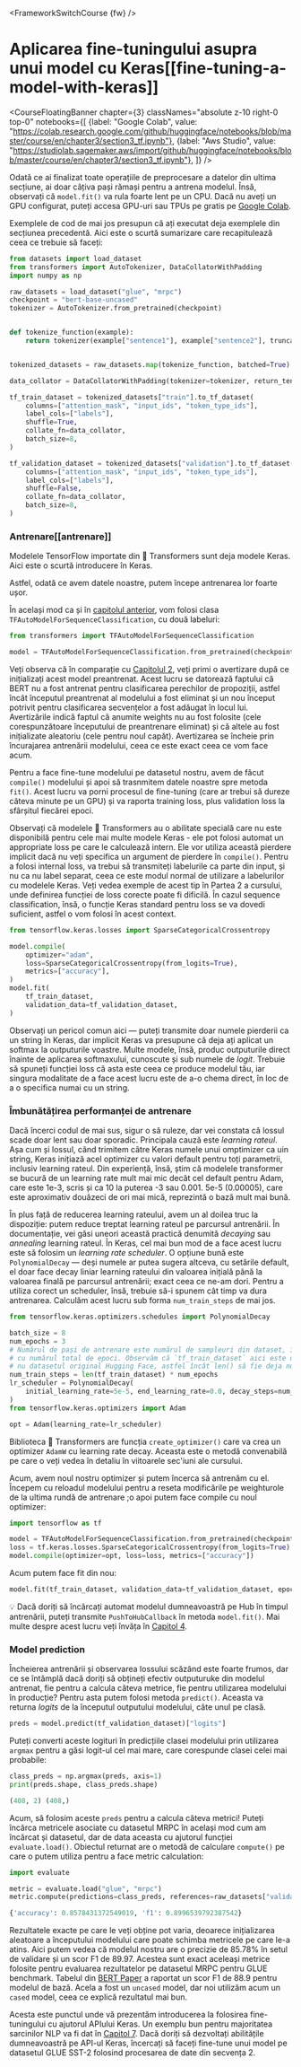 <FrameworkSwitchCourse {fw} />

# Aplicarea fine-tuningului asupra unui model cu Keras[[fine-tuning-a-model-with-keras]]

<CourseFloatingBanner chapter={3}
  classNames="absolute z-10 right-0 top-0"
  notebooks={[ 
    {label: "Google Colab", value: "https://colab.research.google.com/github/huggingface/notebooks/blob/master/course/en/chapter3/section3_tf.ipynb"},
    {label: "Aws Studio", value: "https://studiolab.sagemaker.aws/import/github/huggingface/notebooks/blob/master/course/en/chapter3/section3_tf.ipynb"},
]} />

Odată ce ai finalizat toate operațiile de preprocesare a datelor din ultima secțiune, ai doar câțiva pași rămași pentru a antrena modelul. Însă, observați că `model.fit()` va rula foarte lent pe un CPU. Dacă nu aveți un GPU configurat, puteți accesa GPU-uri sau TPUs pe gratis pe [Google Colab](https://colab.research.google.com/).

Exemplele de cod de mai jos presupun că ați executat deja exemplele din secțiunea precedentă. Aici este o scurtă sumarizare care recapitulează ceea ce trebuie să faceți:

```py
from datasets import load_dataset
from transformers import AutoTokenizer, DataCollatorWithPadding
import numpy as np

raw_datasets = load_dataset("glue", "mrpc")
checkpoint = "bert-base-uncased"
tokenizer = AutoTokenizer.from_pretrained(checkpoint)


def tokenize_function(example):
    return tokenizer(example["sentence1"], example["sentence2"], truncation=True)


tokenized_datasets = raw_datasets.map(tokenize_function, batched=True)

data_collator = DataCollatorWithPadding(tokenizer=tokenizer, return_tensors="tf")

tf_train_dataset = tokenized_datasets["train"].to_tf_dataset(
    columns=["attention_mask", "input_ids", "token_type_ids"],
    label_cols=["labels"],
    shuffle=True,
    collate_fn=data_collator,
    batch_size=8,
)

tf_validation_dataset = tokenized_datasets["validation"].to_tf_dataset(
    columns=["attention_mask", "input_ids", "token_type_ids"],
    label_cols=["labels"],
    shuffle=False,
    collate_fn=data_collator,
    batch_size=8,
)
```


### Antrenare[[antrenare]]


Modelele TensorFlow importate din 🤗 Transformers sunt deja modele Keras. Aici este o scurtă introducere în Keras.

<Youtube id="rnTGBy2ax1c"/>


Astfel, odată ce avem datele noastre, putem începe antrenarea lor foarte ușor.


<Youtube id="AUozVp78dhk"/>


În același mod ca și în [capitolul anterior](/course/chapter2), vom folosi clasa `TFAutoModelForSequenceClassification`, cu două labeluri:

```py
from transformers import TFAutoModelForSequenceClassification

model = TFAutoModelForSequenceClassification.from_pretrained(checkpoint, num_labels=2)
```

Veți observa că în comparație cu [Capitolul 2](/course/chapter2), veți primi o avertizare după ce inițializați acest model preantrenat. Acest lucru se datorează faptului că BERT nu a fost antrenat pentru clasificarea perechilor de propoziții, astfel încât începutul preantrenat al modelului a fost eliminat și un nou început potrivit pentru clasificarea secvențelor a fost adăugat în locul lui. Avertizările indică faptul că anumite weights nu au fost folosite (cele corespunzătoare începutului de preantrenare eliminat) și că altele au fost inițializate aleatoriu (cele pentru noul capăt). Avertizarea se încheie prin încurajarea antrenării modelului, ceea ce este exact ceea ce vom face acum.


Pentru a face fine-tune modelului pe datasetul nostru, avem de făcut `compile()` modelului și apoi să trasnmitem datele noastre spre metoda `fit()`. Acest lucru va porni procesul de fine-tuning (care ar trebui să dureze câteva minute pe un GPU) și va raporta training loss, plus validation loss la sfârșitul fiecărei epoci.

<Tip>

Observați că modelele 🤗 Transformers au o abilitate specială care nu este disponibilă pentru cele mai multe modele Keras - ele pot folosi automat un appropriate loss pe care le calculează intern. Ele vor utiliza această pierdere implicit dacă nu veți specifica un argument de pierdere în `compile()`. Pentru a folosi internal loss, va trebui să transmiteți labelurile ca parte din input, și nu ca nu label separat, ceea ce este modul normal de utilizare a labelurilor cu modelele Keras. Veți vedea exemple de acest tip în Partea 2 a cursului, unde definirea funcției de loss corecte poate fi dificilă. În cazul sequence classification, însă, o funcție Keras standard pentru loss se va dovedi suficient, astfel o vom folosi în acest context.

</Tip>


```py
from tensorflow.keras.losses import SparseCategoricalCrossentropy

model.compile(
    optimizer="adam",
    loss=SparseCategoricalCrossentropy(from_logits=True),
    metrics=["accuracy"],
)
model.fit(
    tf_train_dataset,
    validation_data=tf_validation_dataset,
)
```


<Tip warning={true}>

Observați un pericol comun aici — puteți transmite doar numele pierderii ca un string în Keras, dar implicit Keras va presupune că deja ați aplicat un softmax la outputurile voastre. Multe modele, însă, produc outputurile direct înainte de aplicarea softmaxului, cunoscute și sub numele de *logit*. Trebuie să spuneți funcției loss că asta este ceea ce produce modelul tău, iar singura modalitate de a face acest lucru este de a-o chema direct, în loc de a o specifica numai cu un string.

</Tip>

### Îmbunătățirea performanței de antrenare

<Youtube id="cpzq6ESSM5c"/>

Dacă încerci codul de mai sus, sigur o să ruleze, dar vei constata că lossul scade doar lent sau doar sporadic. Principala cauză
este *learning rateul*. Așa cum și lossul, când trimitem către Keras numele unui omptimizer ca uin string, Keras inițiază
acel optimizer cu valori default pentru toți parametrii, inclusiv learning rateul. Din experiență, însă, știm că
modelele transformer se bucură de un learning rate mult mai mic decât cel default pentru Adam, care este 1e-3, scris și ca 
10 la puterea -3 sau 0.001. 5e-5 (0.00005), care este aproximativ douăzeci de ori mai mică, reprezintă o bază mult mai bună.

În plus față de reducerea learning rateului, avem un al doilea truc la dispoziție: putem reduce treptat learning rateul
pe parcursul antrenării. În documentație, vei găsi uneori această practică denumită *decaying* sau *annealing*
learning rateul. În Keras, cel mai bun mod de a face acest lucru este să folosim un *learning rate scheduler*. O opțiune bună este
`PolynomialDecay` — deși numele ar putea sugera altceva, cu setările default, el doar face decay liniar learning rateului din valoarea inițială
până la valoarea finală pe parcursul antrenării; exact ceea ce ne-am dori. Pentru a utiliza corect un scheduler,
însă, trebuie să-i spunem cât timp va dura antrenarea. Calculăm acest lucru sub forma `num_train_steps` de mai jos.

```py
from tensorflow.keras.optimizers.schedules import PolynomialDecay

batch_size = 8
num_epochs = 3
# Numărul de pași de antrenare este numărul de sampleuri din dataset, împărțit la dimensiunea batchului și apoi înmulțit
# cu numărul total de epoci. Observăm că `tf_train_dataset` aici este un batched tf.data.Dataset`,
# nu datasetul original Hugging Face, astfel încât len() să fie deja num_samples // batch_size.
num_train_steps = len(tf_train_dataset) * num_epochs
lr_scheduler = PolynomialDecay(
    initial_learning_rate=5e-5, end_learning_rate=0.0, decay_steps=num_train_steps
)
from tensorflow.keras.optimizers import Adam

opt = Adam(learning_rate=lr_scheduler)
```

<Tip>

Biblioteca 🤗 Transformers are funcția `create_optimizer()` care va crea un optimizer `AdamW` cu learning rate decay. Aceasta este o metodă convenabilă pe care o veți vedea în detaliu în viitoarele sec'iuni ale cursului.

</Tip>

Acum, avem noul nostru optimizer și putem încerca să antrenăm cu el. Începem cu reloadul modelului pentru a reseta modificările pe weighturole de la ultima rundă de antrenare ;o apoi putem face compile cu noul optimizer:

```py
import tensorflow as tf

model = TFAutoModelForSequenceClassification.from_pretrained(checkpoint, num_labels=2)
loss = tf.keras.losses.SparseCategoricalCrossentropy(from_logits=True)
model.compile(optimizer=opt, loss=loss, metrics=["accuracy"])
```

Acum putem face fit din nou:

```py
model.fit(tf_train_dataset, validation_data=tf_validation_dataset, epochs=3)
```

<Tip>

💡 Dacă doriți să încărcați automat modelul dumneavoastră pe Hub în timpul antrenării, puteți transmite `PushToHubCallback` în metoda `model.fit()`. Mai multe despre acest lucru veți învăța în [Capitol 4](/course/chapter4/3).

</Tip>

### Model prediction

<Youtube id="nx10eh4CoOs"/>


Încheierea antrenării și observarea lossului scăzând este foarte frumos, dar ce se întămplă dacă doriți să obțineți efectiv outputuruke din modelul antrenat, fie pentru a calcula câteva metrice, fie pentru utilizarea modelului în producție? Pentru asta putem folosi metoda `predict()`. Aceasta va returna *logits* de la începutul outputului modelului, câte unul pe clasă.

```py
preds = model.predict(tf_validation_dataset)["logits"]
```

Puteți converti aceste logituri în predicțiile clasei modelului prin utilizarea `argmax` pentru a găsi logit-ul cel mai mare, care corespunde clasei celei mai probabile:

```py
class_preds = np.argmax(preds, axis=1)
print(preds.shape, class_preds.shape)
```

```python out
(408, 2) (408,)
```

Acum, să folosim aceste `preds` pentru a calcula câteva metrici! Puteți încărca metricele asociate cu datasetul MRPC în același mod cum am încărcat și datasetul, dar de data aceasta cu ajutorul funcției `evaluate.load()`. Obiectul returnat are o metodă de calculare `compute()` pe care o putem utiliza pentru a face metric calculation:

```py
import evaluate

metric = evaluate.load("glue", "mrpc")
metric.compute(predictions=class_preds, references=raw_datasets["validation"]["label"])
```

```python out
{'accuracy': 0.8578431372549019, 'f1': 0.8996539792387542}
```

Rezultatele exacte pe care le veți obține pot varia, deoarece inițializarea aleatoare a începutului modelului care poate schimba metricele pe care le-a atins. Aici putem vedea că modelul nostru are o precizie de 85.78% în setul de validare și un scor F1 de 89.97. Acestea sunt exact aceleași metrice folosite pentru evaluarea rezultatelor pe datasetul MRPC pentru GLUE benchmark. Tabelul din [BERT Paper](https://arxiv.org/pdf/1810.04805.pdf) a raportat un scor F1 de 88.9 pentru modelul de bază. Acela a fost un `uncased` model, dar noi utilizăm acum un `cased` model, ceea ce explică rezultatul mai bun.

Acesta este punctul unde vă prezentăm introducerea la folosirea fine-tuningului cu ajutorul APIului Keras. Un exemplu bun pentru majoritatea sarcinilor NLP va fi dat în [Capitol 7](/course/chapter7). Dacă doriți să dezvoltați abilitățile dumneavoastră pe API-ul Keras, încercați să faceți fine-tune unui model pe datasetul GLUE SST-2 folosind procesarea de date din secvența 2.